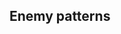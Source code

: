 ==Enemy patterns==
{{Section}}
{{Map/Image|
{{Map/ImageNode|Start|x=340|y=278}}
{{Map/ImageNode|A|x=102|y=170}}
{{Map/ImageNode|B|x=177|y=258}}
{{Map/ImageNode|C|x=206|y=106}}
{{Map/ImageNode|D|x=278|y=197}}
{{Map/ImageNode|E|x=336|y=135}}
{{Map/ImageNode|F|x=382|y=209}}
{{Map/ImageNode|G|x=425|y=138}}
{{Map/ImageNode|H|x=529|y=184}}
{{Map/ImageNode|I|x=563|y=288}}
{{Map/ImageNode|J|x=628|y=228}}
{{Map/ImageNode|K|x=608|y=134}}
}}
<div class="scrollable" style="width:800px;max-height:400px;overflow:auto;">
{{NodeInfo
|A
|Storm
|Ammo
|?%
}}
{{Map/Nodes|name=敵通商破壊侵入艦隊
|B
|Normal/BaseXP
|{{Formation|Line Ahead}}<br>{{Formation|Line Abreast}}
|200
|Light Cruiser He-Class/Flagship
|Heavy Cruiser Ne-Class/Elite
|Heavy Cruiser Ne-Class/Elite
|Light Cruiser Tsu-Class/Elite
|Destroyer Ro-Class/Late Model
|Destroyer Ro-Class/Late Model
|-
|B
|Normal/BaseXP
|{{Formation|Double Line}}<br>{{Formation|Diamond}}
|200
|Light Carrier Nu-Class/Flagship
|Heavy Cruiser Ri-Class/Flagship
|Light Cruiser He-Class/Flagship
|Light Cruiser Ho-Class/Flagship
|Destroyer Ro-Class/Late Model
|Destroyer Ro-Class/Late Model
|-
|B
|Normal/BaseXP
|{{Formation|Double Line}}<br>{{Formation|Diamond}}
|210
|Light Carrier Nu-Class/Flagship
|Heavy Cruiser Ri-Class/Flagship
|Heavy Cruiser Ri-Class/Flagship
|Light Cruiser Ho-Class/Flagship
|Destroyer Ro-Class/Late Model
|Destroyer Ro-Class/Late Model
}}
{{Map/Nodes|name=敵通商破壊侵入 高速機動部隊
|C
|Normal/BaseXP
|{{Formation|Double Line}}<br>{{Formation|Diamond}}
|230
|Standard Carrier Wo-Class/Flagship II
|Heavy Cruiser Ne-Class/Elite
|Light Cruiser Tsu-Class/Elite
|Destroyer Ro-Class/Late Model
|Destroyer Ro-Class/Late Model
|Destroyer Ro-Class/Late Model
|-
|C
|Normal/BaseXP
|{{Formation|Double Line}}<br>{{Formation|Diamond}}
|250
|Standard Carrier Wo-Class/Flagship II
|Heavy Cruiser Ne-Class/Elite
|Heavy Cruiser Ne-Class/Elite
|Light Cruiser Tsu-Class/Elite
|Destroyer Ro-Class/Late Model
|Destroyer Ro-Class/Late Model
|-
|C
|Normal/BaseXP
|{{Formation|Double Line}}<br>{{Formation|Diamond}}
|270
|Standard Carrier Wo-Class/Flagship II
|Battleship Ta-Class/Flagship
|Heavy Cruiser Ne-Class/Elite
|Light Cruiser Tsu-Class/Elite
|Destroyer Ro-Class/Late Model
|Destroyer Ro-Class/Late Model
}}
{{Map/Nodes|name=深海潜水艦隊 II群
|D
|Normal/BaseXP
|{{Formation|Line Abreast}}<br>{{Formation|Echelon}}
|150
|Submarine So-Class/Elite
|Submarine Ka-Class
|Submarine Ka-Class
|Submarine Ka-Class
|-
|D
|Normal/BaseXP
|{{Formation|Line Abreast}}<br>{{Formation|Echelon}}
|170
|Submarine So-Class/Elite
|Submarine Ka-Class
|Submarine Ka-Class
|Submarine Ka-Class
|Submarine Ka-Class
|-
|D
|Normal/BaseXP
|{{Formation|Line Abreast}}<br>{{Formation|Echelon}}
|190
|Submarine So-Class/Elite
|Submarine Ka-Class/Elite
|Submarine Ka-Class
|Submarine Ka-Class
|Submarine Ka-Class
|-
|D
|Normal/BaseXP
|{{Formation|Echelon}}
|200
|Submarine So-Class/Elite
|Submarine Ka-Class/Elite
|Submarine Ka-Class/Elite
|Submarine Ka-Class
|Submarine Ka-Class
|-
}}
{{NodeInfo
|E
|Resource
|Fuel
|10-15-20
}}
{{Map/Nodes|name=深海潜水艦隊 III群
|F
|Normal/BaseXP
|{{Formation|Line Abreast}}<br>{{Formation|Echelon}}
|120
|Submarine Yo-Class/Elite
|Submarine Ka-Class
|Submarine Ka-Class
|-
|F
|Normal/BaseXP
|{{Formation|Line Abreast}}<br>{{Formation|Echelon}}
|150
|Submarine Yo-Class/Elite
|Submarine Ka-Class
|Submarine Ka-Class
|Submarine Ka-Class
|-
|F
|Normal/BaseXP
|{{Formation|Line Abreast}}<br>{{Formation|Echelon}}
|170
|Submarine Yo-Class/Elite
|Submarine Yo-Class
|Submarine Yo-Class
|Submarine Ka-Class
|-
|F
|Normal/BaseXP
|{{Formation|Line Abreast}}<br>{{Formation|Echelon}}
|180
|Submarine Yo-Class/Elite
|Submarine Yo-Class
|Submarine Yo-Class
|Submarine Yo-Class
|-
|F
|Normal/BaseXP
|{{Formation|Echelon}}
|190
|Submarine Yo-Class/Elite
|Submarine Yo-Class/Elite
|Submarine Yo-Class
|Submarine Yo-Class
}}
{{Map/Nodes|name=敵哨戒部隊
|G
|Normal/BaseXP
|{{Formation|Line Ahead}}<br>{{Formation|Line Abreast}}
|150
|Light Cruiser He-Class/Flagship
|Destroyer Ro-Class/Late Model
|Destroyer I-Class
|Destroyer I-Class
|-
|G
|Normal/BaseXP
|{{Formation|Line Ahead}}<br>{{Formation|Double Line}}
|170
|Light Cruiser He-Class/Flagship
|Destroyer Ro-Class/Late Model
|Destroyer Ro-Class/Late Model
|Destroyer I-Class
|Destroyer I-Class
|-
|G
|Normal/BaseXP
|{{Formation|Line Ahead}}<br>{{Formation|Double Line}}
|190
|Light Cruiser He-Class/Flagship
|Light Cruiser Ho-Class/Flagship
|Destroyer Ro-Class/Late Model
|Destroyer Ro-Class/Late Model
|Destroyer Ro-Class/Late Model
}}
{{Map/Nodes|name=深海潜水艦隊 I群
|H
|Normal/BaseXP
|{{Formation|Line Abreast}}<br>{{Formation|Echelon}}
|150
|Submarine Yo-Class/Elite
|Submarine Yo-Class
|Submarine Ka-Class
|Submarine Ka-Class
|-
|H
|Normal/BaseXP
|{{Formation|Line Abreast}}<br>{{Formation|Echelon}}
|160
|Submarine Yo-Class/Elite
|Submarine Yo-Class/Elite
|Submarine Yo-Class
|-
|H
|Normal/BaseXP
|{{Formation|Line Abreast}}<br>{{Formation|Echelon}}
|170
|Submarine So-Class/Elite
|Submarine Yo-Class/Elite
|Submarine Yo-Class
|-
|H
|Normal/BaseXP
|{{Formation|Line Abreast}}<br>{{Formation|Echelon}}
|190
|Submarine So-Class/Elite
|Submarine Yo-Class/Elite
|Submarine Yo-Class
|Submarine Yo-Class
|-
|H
|Normal/BaseXP
|{{Formation|Echelon}}
|200
|Submarine So-Class/Elite
|Submarine So-Class/Elite
|Submarine Yo-Class
|Submarine Yo-Class
}}
{{NodeInfo
|I
|Resource
|Fuel
|30-35-40-45-50
}}
{{NodeInfo
|J
|Empty
}}
{{Map/Nodes|name=深海潜水艦隊集団 旗艦戦隊
|K
|Boss/BaseXP
|{{Formation|Echelon}}
|330
|Submarine So-Class/Flagship
|Submarine Ka-Class
|Submarine Ka-Class
|-
|K
|Boss/BaseXP
|{{Formation|Echelon}}
|360
|Submarine So-Class/Flagship
|Submarine Ka-Class/Elite
|Submarine Ka-Class/Elite
|-
|K
|Boss/BaseXP
|{{Formation|Echelon}}
|390
|Submarine So-Class/Flagship
|Submarine Yo-Class/Elite
|Submarine Yo-Class/Elite
}}
</div> <!-- overflow -->
{{SectionEnd}}